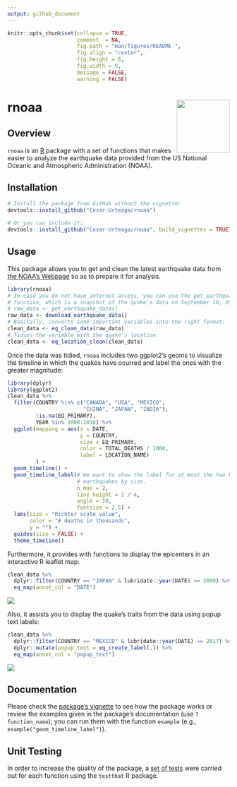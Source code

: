 ```yaml
---
output: github_document
---
```


<!--
  README.md is generated from README.Rmd, so you should edit that file.
-->

```r
knitr::opts_chunk$set(collapse = TRUE,
                      comment  = NA,
                      fig.path = "man/figures/README-",
                      fig.align = "center",
                      fig.height = 6,
                      fig.width = 9,
                      message = FALSE,
                      warning = FALSE)
```

# rnoaa <img src="man/figures/logo.png" align="right" width="120"/>

## Overview

`rnoaa` is an [R](https://www.r-project.org/) package with a set of functions that makes easier to analyze the earthquake data provided from the US National Oceanic and Atmospheric Administration (NOAA).

## Installation

```r
# Install the package from GitHub without the vignette:
devtools::install_github("Cesar-Urteaga/rnoaa")

# Or you can include it:
devtools::install_github("Cesar-Urteaga/rnoaa", build_vignettes = TRUE)
```

## Usage

This package allows you to get and clean the latest earthquake data from [the NOAA's Webpage](https://www.ngdc.noaa.gov/nndc/struts/form?t=101650&s=1&d=1) so as to prepare it for analysis.

```r
library(rnoaa)
# In case you do not have internet access, you can use the get_earthquake_data
# function, which is a snapshot of the quake's data on September 10, 2017:
# raw_data <- get_earthquake_data()
raw_data <- download_earthquake_data()
# Basically, converts some important variables into the right format.
clean_data <- eq_clean_data(raw_data)
# Tidies the variable with the quake's location.
clean_data <- eq_location_clean(clean_data)
```

Once the data was tidied, `rnoaa` includes two ggplot2's geoms to visualize the timeline in which the quakes have ocurred and label the ones with the greater magnitude:

```r
library(dplyr)
library(ggplot2)
clean_data %>%
  filter(COUNTRY %in% c("CANADA", "USA", "MEXICO",
                        "CHINA", "JAPAN", "INDIA"),
         !is.na(EQ_PRIMARY),
         YEAR %in% 2000:2016) %>%
  ggplot(mapping = aes(x = DATE,
                       y = COUNTRY,
                       size = EQ_PRIMARY,
                       color = TOTAL_DEATHS / 1000,
                       label = LOCATION_NAME)
         ) +
  geom_timeline() +
  geom_timeline_label(# We want to show the label for at most the two highest
                      # earthquakes by size.
                      n_max = 2,
                      line_height = 1 / 4,
                      angle = 10,
                      fontsize = 2.5) +
  labs(size = "Richter scale value",
       color = "# deaths in thousands",
       y = "") +
  guides(size = FALSE) +
  theme_timeline()
```

Furthermore, it provides with functions to display the epicenters in an interactive R leaflet map:

```r
clean_data %>%
  dplyr::filter(COUNTRY == "JAPAN" & lubridate::year(DATE) >= 2000) %>%
  eq_map(annot_col = "DATE")
```

![](./man/figures/README-LeafletMap-1.png?raw=true)

Also, it assists you to display the quake's traits from the data using popup text labels:

```r
clean_data %>%
  dplyr::filter(COUNTRY == "MEXICO" & lubridate::year(DATE) == 2017) %>%
  dplyr::mutate(popup_text = eq_create_label(.)) %>%
  eq_map(annot_col = "popup_text")
```

![](./man/figures/README-LeafletMap-2.png?raw=true)

## Documentation

Please check the [package's vignette](./vignettes/using-rnoaa.Rmd) to see how the package works or review the examples given in the package's documentation (use `?function_name`); you can run them with the function `example` (e.g., `example("geom_timeline_label")`).

## Unit Testing

In order to increase the quality of the package, a [set of tests](./tests/testthat) were carried out for each function using the `testthat` R package.
